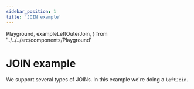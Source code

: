 ```yaml
---
sidebar_position: 1
title: 'JOIN example'
---
```


  Playground,
  exampleLeftOuterJoin,
} from '../../../src/components/Playground'

# JOIN example

We support several types of JOINs. In this example we're doing a `leftJoin`.

<Playground ts={exampleLeftOuterJoin} />
